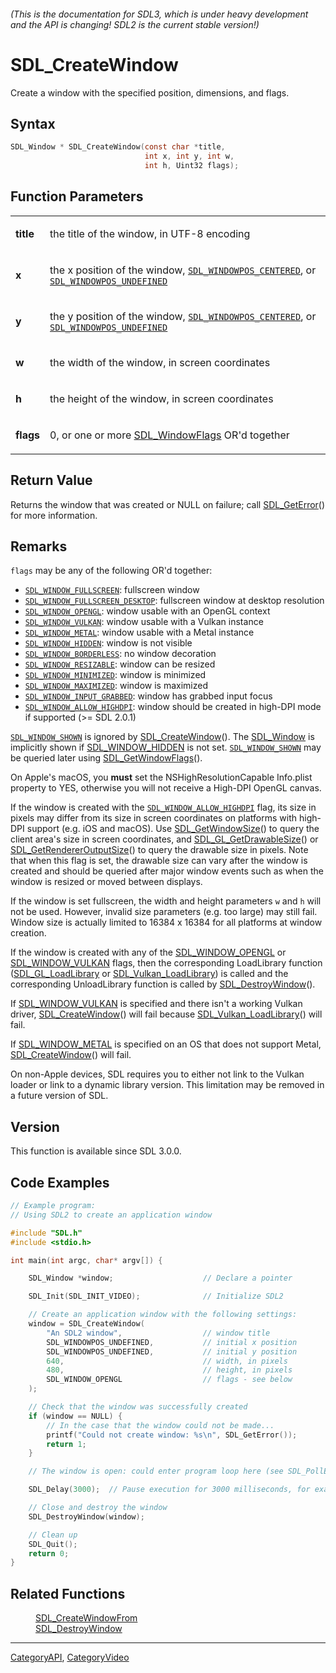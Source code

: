 ====== (This is the documentation for SDL3, which is under heavy development and the API is changing! SDL2 is the current stable version!) ======
= SDL_CreateWindow =

Create a window with the specified position, dimensions, and flags.

== Syntax ==

<syntaxhighlight lang='c'>
SDL_Window * SDL_CreateWindow(const char *title,
                              int x, int y, int w,
                              int h, Uint32 flags);
</syntaxhighlight>

== Function Parameters ==

{|
|'''title'''
|the title of the window, in UTF-8 encoding
|-
|'''x'''
|the x position of the window, <code>[[SDL_WINDOWPOS_CENTERED]]</code>, or <code>[[SDL_WINDOWPOS_UNDEFINED]]</code>
|-
|'''y'''
|the y position of the window, <code>[[SDL_WINDOWPOS_CENTERED]]</code>, or <code>[[SDL_WINDOWPOS_UNDEFINED]]</code>
|-
|'''w'''
|the width of the window, in screen coordinates
|-
|'''h'''
|the height of the window, in screen coordinates
|-
|'''flags'''
|0, or one or more [[SDL_WindowFlags]] OR'd together
|}

== Return Value ==

Returns the window that was created or NULL on failure; call
[[SDL_GetError]]() for more information.

== Remarks ==

<code>flags</code> may be any of the following OR'd together:

* <code>[[SDL_WINDOW_FULLSCREEN]]</code>: fullscreen window
* <code>[[SDL_WINDOW_FULLSCREEN_DESKTOP]]</code>: fullscreen window at desktop resolution
* <code>[[SDL_WINDOW_OPENGL]]</code>: window usable with an OpenGL context
* <code>[[SDL_WINDOW_VULKAN]]</code>: window usable with a Vulkan instance
* <code>[[SDL_WINDOW_METAL]]</code>: window usable with a Metal instance
* <code>[[SDL_WINDOW_HIDDEN]]</code>: window is not visible
* <code>[[SDL_WINDOW_BORDERLESS]]</code>: no window decoration
* <code>[[SDL_WINDOW_RESIZABLE]]</code>: window can be resized
* <code>[[SDL_WINDOW_MINIMIZED]]</code>: window is minimized
* <code>[[SDL_WINDOW_MAXIMIZED]]</code>: window is maximized
* <code>[[SDL_WINDOW_INPUT_GRABBED]]</code>: window has grabbed input focus
* <code>[[SDL_WINDOW_ALLOW_HIGHDPI]]</code>: window should be created in high-DPI mode if supported (>= SDL 2.0.1)

<code>[[SDL_WINDOW_SHOWN]]</code> is ignored by [[SDL_CreateWindow]](). The
[[SDL_Window]] is implicitly shown if [[SDL_WINDOW_HIDDEN]] is not set.
<code>[[SDL_WINDOW_SHOWN]]</code> may be queried later using
[[SDL_GetWindowFlags]]().

On Apple's macOS, you '''must''' set the NSHighResolutionCapable Info.plist
property to YES, otherwise you will not receive a High-DPI OpenGL canvas.

If the window is created with the <code>[[SDL_WINDOW_ALLOW_HIGHDPI]]</code>
flag, its size in pixels may differ from its size in screen coordinates on
platforms with high-DPI support (e.g. iOS and macOS). Use
[[SDL_GetWindowSize]]() to query the client area's size in screen
coordinates, and [[SDL_GL_GetDrawableSize]]() or
[[SDL_GetRendererOutputSize]]() to query the drawable size in pixels. Note
that when this flag is set, the drawable size can vary after the window is
created and should be queried after major window events such as when the
window is resized or moved between displays.

If the window is set fullscreen, the width and height parameters
<code>w</code> and <code>h</code> will not be used. However, invalid size
parameters (e.g. too large) may still fail. Window size is actually limited
to 16384 x 16384 for all platforms at window creation.

If the window is created with any of the [[SDL_WINDOW_OPENGL]] or
[[SDL_WINDOW_VULKAN]] flags, then the corresponding LoadLibrary function
([[SDL_GL_LoadLibrary]] or [[SDL_Vulkan_LoadLibrary]]) is called and the
corresponding UnloadLibrary function is called by [[SDL_DestroyWindow]]().

If [[SDL_WINDOW_VULKAN]] is specified and there isn't a working Vulkan
driver, [[SDL_CreateWindow]]() will fail because
[[SDL_Vulkan_LoadLibrary]]() will fail.

If [[SDL_WINDOW_METAL]] is specified on an OS that does not support Metal,
[[SDL_CreateWindow]]() will fail.

On non-Apple devices, SDL requires you to either not link to the Vulkan
loader or link to a dynamic library version. This limitation may be removed
in a future version of SDL.

== Version ==

This function is available since SDL 3.0.0.

== Code Examples ==

<syntaxhighlight lang='c++'>
// Example program:
// Using SDL2 to create an application window

#include "SDL.h"
#include <stdio.h>

int main(int argc, char* argv[]) {

    SDL_Window *window;                    // Declare a pointer

    SDL_Init(SDL_INIT_VIDEO);              // Initialize SDL2

    // Create an application window with the following settings:
    window = SDL_CreateWindow(
        "An SDL2 window",                  // window title
        SDL_WINDOWPOS_UNDEFINED,           // initial x position
        SDL_WINDOWPOS_UNDEFINED,           // initial y position
        640,                               // width, in pixels
        480,                               // height, in pixels
        SDL_WINDOW_OPENGL                  // flags - see below
    );

    // Check that the window was successfully created
    if (window == NULL) {
        // In the case that the window could not be made...
        printf("Could not create window: %s\n", SDL_GetError());
        return 1;
    }

    // The window is open: could enter program loop here (see SDL_PollEvent())

    SDL_Delay(3000);  // Pause execution for 3000 milliseconds, for example

    // Close and destroy the window
    SDL_DestroyWindow(window);

    // Clean up
    SDL_Quit();
    return 0;
}

</syntaxhighlight>

== Related Functions ==

:[[SDL_CreateWindowFrom]]
:[[SDL_DestroyWindow]]

----
[[CategoryAPI]], [[CategoryVideo]]


